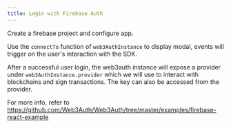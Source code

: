 ```yaml
---
title: Login with Firebase Auth
---
```


Create a firebase project and configure app.

Use the `connectTo` function of `web3AuthInstance` to display modal, events will trigger on the user's interaction with the SDK.

After a successful user login, the web3auth instance will expose a provider under `web3AuthInstance.provider` which we will use to interact with
blockchains and sign transactions. The key can also be accessed from the provider.

For more info, refer to https://github.com/Web3Auth/Web3Auth/tree/master/examples/firebase-react-example
